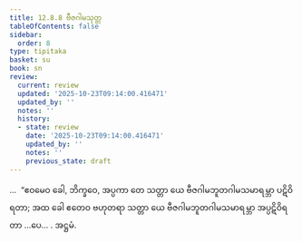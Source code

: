 ```yaml
---
title: 12.8.8 ဗီဇဂါမသုတ္တ
tableOfContents: false
sidebar:
  order: 8
type: tipitaka
basket: su
book: sn
review:
  current: review
  updated: '2025-10-23T09:14:00.416471'
  updated_by: ''
  notes: ''
  history:
  - state: review
    date: '2025-10-23T09:14:00.416471'
    updated_by: ''
    notes: ''
    previous_state: draft
---
```



<ReviewStatus review={frontmatter.review} showDetails={true} />

<HypothesisAnnotation frontmatter={frontmatter} />

<DynamicBreadcrumb />

<Division number="1148" book="sn" e="ch" v="18" p="450">

<Paragraph number="2473" book="sn">
…  “ဧဝမေဝ ခေါ, ဘိက္ခဝေ, အပ္ပကာ တေ သတ္တာ ယေ ဗီဇဂါမဘူတဂါမသမာရမ္ဘာ ပဋိဝိရတာ; အထ ခေါ ဧတေဝ ဗဟုတရာ သတ္တာ ယေ ဗီဇဂါမဘူတဂါမသမာရမ္ဘာ အပ္ပဋိဝိရတာ …ပေ… .

</Paragraph>
</Division>

<Paragraph number="2474" type="center" book="sn">
အဋ္ဌမံ.
</Paragraph>